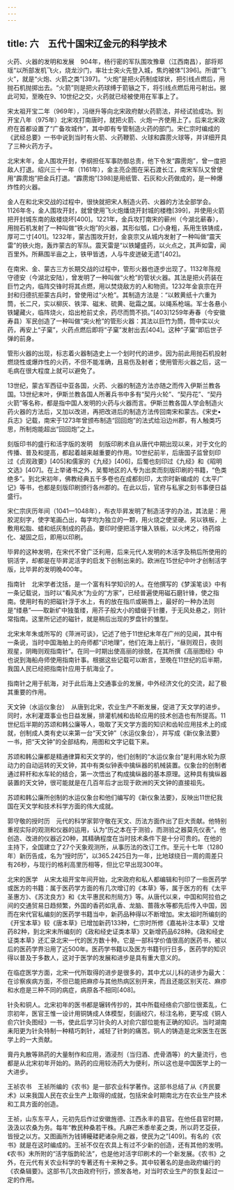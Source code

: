 ```yaml
---
---
---
```

title: 六　五代十国宋辽金元的科学技术
---




火药、火器的发明和发展　904年，杨行密的军队围攻豫章（江西南昌），部将郑瑶“以所部发机飞火，烧龙沙门，率壮士突火先登入城，焦灼被体”[396]。所谓“飞火”，就是“火炮、火箭之类”[397]。“火炮”是把火药制成球状，把引线点燃后，用抛石机抛掷出去。“火箭”则是把火药球缚于箭镞之下，将引线点燃后用弓射出。据此可知，至晚在9、10世纪之交，火药就已经被使用在军事上了。

宋太祖开宝二年（969年），冯继升等向北宋政府献火药箭法，并经试验成功。到开宝八年（975年）北宋攻打南唐时，就把火箭、火炮一齐使用上了。后来北宋政府在首都设置了“广备攻城作”，其中即有专管制造火药的部门。宋仁宗时编成的《武经总要》一书中说到当时有火箭、火药鞭箭、火球和霹雳火球等，并详细开具了三种火药方子。

北宋末年，金人围攻开封，李纲担任军事防御总责，他下令发“霹雳炮”，曾一度把敌人打退。绍兴三十一年（1161年），金主亮企图在采石渡长江，南宋军队又曾使用“霹雳炮”把金兵打退。“霹雳炮”[398]是用纸管、石灰和火药做成的，是一种爆炸性的火器。

金人在和北宋交战的过程中，很快就把宋人制造火药、火器的方法全部学会。1126年冬，金人围攻开封，就曾使用飞火炮燔烧开封城的楼橹[399]，并使用火箭把开封城东南的敌楼烧坏[400]。1221年，金兵攻打南宋的蕲州（今湖北蕲春），用抛石机发射了一种叫做“铁火炮”的火器，其形似瓠，口小身粗，系用生铁铸成，厚可二寸[401]。1232年，蒙古围攻开封，金哀宗又从城内发射了一种叫做“震天雷”的铁火炮，轰炸蒙古的军队。震天雷是“以铁罐盛药，以火点之，其声如雷，闻百里外。所爇围半亩之上，铁甲皆透，人与牛皮迸破无遗”[402]。

在南宋、金、蒙古三方长期交战的过程中，管形火器也逐步出现了。1132年陈规守德安（今湖北安陆），曾发明了一种叫做“火枪”的管状火器。其法是把火药装在巨竹之内，临阵交锋时将其点燃，用以焚烧敌方的人和物资。1232年金哀宗在开封和归德抗拒蒙古兵时，曾使用过“火枪”。其制造方法是：“以敕黄纸十六重为筒，长二尺，实以柳灰、铁滓、磁末、硫黄、砒霜之属。以绳系枪端。军士各悬小铁罐藏火，临阵烧火，焰出枪前丈余，药尽而筒不损。”[403]1259年寿春（今安徽寿县）军民创造了一种叫做“突火枪”的管形火器：其法以巨竹为筒，筒中实以火药，再安上“子窠”，火药点燃后即将“子窠”发射出去[404]。这种“子窠”即后世子弹的前身。

管形火器的出现，标志着火器制造史上一个划时代的进步。因为前此用抛石机投射燃烧性或爆炸性的火药，不但不能准确，且易伤及射者；使用管形火器之后，这一毛病在很大程度上就可以避免了。

13世纪，蒙古军西征中亚各国，火药、火器的制造方法亦随之而传入伊斯兰教各国。13世纪末叶，伊斯兰教各国人所著兵书中多有“契丹火轮”、“契丹花”、“契丹火箭”等名称，都是指中国人发明的火药与火器而言。伊斯兰教各国人学会制造火药火器的方法后，又加以改进，再把改进后的制造方法传回南宋和蒙古。《宋史•兵志》记载，南宋于1273年曾颁布制造“回回炮”的法式给沿边州郡，有人触类巧思，所制炮能超出“回回炮”之上。

刻版印书的盛行和活字版的发明　刻版印刷术自从唐代中期出现以来，对于文化的传播、普及和提高，都起着越来越重要的作用。10世纪前半，后唐国子监曾刻印过《贞观政要》[405]和儒家的《九经》[406]，后蜀也刻印过《九经》和《昭明文选》[407]。在上举诸书之外，吴蜀地区的人专为出卖而刻版印刷的书籍，“色类绝多”。到北宋初年，佛教经典五千多卷也在成都刻印，太宗时新编成的《太平广记》等书，也都是刻版印刷颁行各州郡的。在此以后，官府与私家之刻书事便日益盛行。

宋仁宗庆历年间（1041—1048年），布衣毕昇发明了制造活字的办法，其法是：用胶泥刻字，使字笔画凸出，每字均为独立的一颗，用火烧之使坚硬。另以铁板，上敷用松脂、蜡和纸灰制成的药品，要印时便把活字镶入铁板，以火烤之，待药熔化、凝固之后，即用以印刷。

毕昇的这种发明，在宋代不曾广泛利用，后来元代人发明的木活字及稍后所使用的铜活字，却都是在毕昇泥活字的启发下创制出来的。欧洲在15世纪中叶才创制活字版，比毕昇的发明晚400年。

指南针　北宋学者沈括，是一个富有科学知识的人。在他撰写的《梦溪笔谈》中有一条记载说，当时以“看风水”为业的“方家”，已经普遍使用磁石磨针锋，使之指南。使用时有的把磁针浮于水上，有的放在指爪或碗唇上，最好的一种办法则是“缕悬”——取新纩中独茧缕，用芥子般大小的蜡缀于针腰，于无风处悬之，则针常指南。这里所记述的磁针，就是稍后出现的罗盘针的雏型。

北宋末年朱或所写的《萍洲可谈》，记述了他于11世纪末年在广州的见闻，其中有一条说，当时中国海舶上的舟师都“识地理”，他们在海上航行，“昼则观日，夜则观星，阴晦则观指南针”。在同一时期出使高丽的徐兢，在其所撰《高丽图经》中也说到海船舟师使用指南针事。根据这些记载可以断言，至晚在11世纪的后半期，我国人民已经把指南针应用于航海业了。

指南针之用于航海，对于此后海上交通事业的发展，中外经济文化的交流，起了极其重要的作用。

天文钟（水运仪象台）　从唐到北宋，农业生产不断发展，促进了天文学的进步。同时，水利灌溉事业也日益发展，排灌机械和齿轮应用的技术创造也有所提高。11世纪后半期的苏颂和韩公廉等人，吸取了天文学方面的知识和齿轮应用技术上的成就，创制成人类有史以来第一台“天文钟”（水运仪象台），并写成《新仪象法要》一书，把“天文钟”的全部结构，用图和文字记载下来。

苏颂和韩公廉都是精通律算和天文学的，他们创制的“水运仪象台”是利用水轮为原动力的自动运转的天文钟，其中有类似钟表中擒纵器的机械装置。仪象台的创制者通过秤杆和水车轮的结合，第一次悟出了构成擒纵器的基本原理。这种具有擒纵器装置的天文钟，很可能就是在几百年后才出现于欧洲的天文钟的直接祖先。

苏颂和韩公廉所创制的水运仪象台和他们编写的《新仪象法要》，反映出11世纪我国在天文学和技术科学方面的伟大成就。

郭守敬的授时历　元代的科学家郭守敬在天文、历法方面作出了巨大贡献。他特别重视实际的观测和仪器的运用，认为“历之本在于测验，而测验之器莫先仪表”。他创造、改进的仪器近20种，其精确程度在当时技术条件下是十分可贵的。在他的主持下，全国建立了27个天象观测所，从事历法的改订工作。至元十七年（1280年）新历告成，名为“授时历”，以365.2425日为一年，比地球绕日一周的周差只有26秒，与现行的格利高里历相等，但比它早出现300年。

北宋的医学　从宋太祖开宝年间开始，北宋政府和私人都编辑和刊印了一些医药学或医方的书籍：属于医药学方面的有几次增订的《本草》等，属于医方的有《太平圣惠方》、《苏沈良方》和《太平惠民和剂局方》等。从唐代以来，中国和阿拉伯之间的交通贸易日趋频繁，外国的香药如乳香、龙脑、蔷薇水等都先后传入中国，因而在宋代官私编刻的医药学书籍当中，新药品种得以不断增加。宋太祖时所编刻的《开宝本草》较《唐本草》已增加新药133种，仁宗时所修《嘉祐补注本草》又增药82种，到北宋末所编刻的《政和经史证类本草》又新增药品628种。《政和经史证类本草》还汇录北宋一代的医方数十种。它是一部科学价值很高的医药书，被以后的医药学界沿用了近500年。医药学书籍以及医方书籍刊行日多，医药学的知识得以普及于多数人，这对于医学的发展和进步是具有重大意义的。

在临症医学方面，北宋一代所取得的进步是很多的，其中尤以儿科的进步为最大：在诊察疾病方面，不但已能把麻疹与其他热病区别开来，而且还能区别天花、麻疹和水痘是三种不同的病症，病原各不相同[408]。

针灸和铜人。北宋初年的医书都是辗转传抄的，其中所载经络俞穴部位很紊乱，仁宗初年，医官王惟一设计用铜铸成人体模型，刻画经穴，标注名称，更写成《铜人俞穴针灸图经》一书，使此后学习针灸的人对俞穴部位能有正确的知识。当时湖南耒阳更为针灸特制一种精巧刺针，减轻了针刺的痛苦。铜人的铸造是北宋医生在医学上的一大贡献。

膏丹丸散等熟药的大量制作和应用，酒浸剂（当归酒、虎骨酒等）的大量流行，也都是从北宋初年开始的。熟药的应用较汤药大为便利，所以这也是中国医学上的一大进步。

王祯农书　王祯所编的《农书》是一部农业科学著作。这部书总结了从《齐民要术》以来我国人民在农业生产上取得的成就，包括宋金时期南北方在农业生产技术和工具方面的创造。

王祯，山东东平人，元初先后作过安徽旌德、江西永丰的县官。在他任县官时期，汲汲以农桑为务。每年“教民种桑若干株。凡麻芒禾黍牟麦之类，所以莳艺芟获，皆授之以方。又图画所为钱镈耰耧耙诸杂用之器，使民为之”[409]。有名的《农书》就是在这时编成的。王祯不仅在农具上有过不少新的创造，还有其他的发明。《农书》末所附的“活字版韵轮法”，也是他对活字印刷术的一个新发展。《农书》之外，在元代有关农业科学的专著还有十来种之多。其中较著名的是由政府编行的《农桑辑要》。这部书几次由政府刊行，颁发各地，对当时农业生产的恢复起过一定的作用。